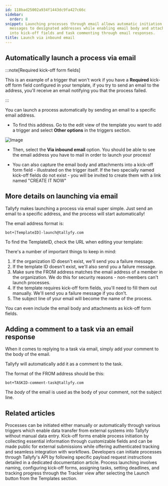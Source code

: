 ```yaml
---
id: 118bad25002a934f1443dc9fa427c66c
sidebar:
  order: 8
snippet: Launching processes through email allows automatic initiation by sending
  messages to designated addresses while enabling email body and attachment capture
  into kick-off fields and task commenting through email responses.
title: Launch via inbound email
---
```


## Automatically launch a process via email

:::note[Required kick-off form fields]

This is an example of a trigger that won't work if you have a **Required** kick-off form field configured in your template, if you try to send an email to the address, you'll receive an email notifying you that the process failed.

:::

You can launch a process automatically by sending an email to a specific email address.

- To find this address. Go to the edit view of the template you want to add a trigger and select **Other options** in the triggers section.

![Image](https://screenshots.tallyfy.com/tallyfy%2Fpro%2Fdesktop-light-select-other-options-triggers.png)

- Then, select the **Via inbound email** option. You should be able to see the email address you have to mail in order to launch your process!

- You can also capture the email body and attachments into a kick-off form field - illustrated on the trigger itself. If the two specially named kick-off fields do not exist - you will be invited to create them with a link named "CREATE IT NOW"

## More details on launching via email

Tallyfy makes launching a process via email super simple. Just send an email to a specific address, and the process will start automatically!

The email address format is:

```
bot+[TemplateID]-launch@tallyfy.com
```

To find the TemplateID, check the URL when editing your template:

There's a number of important things to keep in mind:

1. If the organization ID doesn't exist, we'll send you a failure message.
2. If the template ID doesn't exist, we'll also send you a failure message.
3. Make sure the FROM address matches the email address of a member in the organization. We do this for security reasons - non-members can't launch processes.
4. If the template requires kick-off form fields, you'll need to fill them out manually. We'll send you a failure message if you don't.
5. The subject line of your email will become the name of the process.

You can even include the email body and attachments as kick-off form fields.

## Adding a comment to a task via an email response

When it comes to replying to a task via email, simply add your comment to the body of the email.

Tallyfy will automatically add it as a comment to the task.

The format of the FROM address should be this:

```
bot+TASKID-comment-task@tallyfy.com
```

The _body_ of the email is used as the body of your comment, not the subject line.


## Related articles
<CardGrid>
<LinkTitleCard header="<b>Launching > Triggers</b>" href="/products/pro/launching/triggers/" > Processes can be initiated either manually or automatically through various triggers which enable data transfer from external systems into Tallyfy without manual data entry. </LinkTitleCard>
<LinkTitleCard header="<b>Triggers > Launch via a kick-off form</b>" href="/products/pro/launching/triggers/kick-off-forms/" > Kick-off forms enable process initiation by collecting essential information through customizable fields and can be made public for external submissions while offering authenticated tracking and seamless integration with workflows. </LinkTitleCard>
<LinkTitleCard header="<b>Triggers > Launch via API</b>" href="/products/pro/launching/triggers/via-api/" > Developers can initiate processes through Tallyfy's API by following specific payload request instructions detailed in a dedicated documentation article. </LinkTitleCard>
<LinkTitleCard header="<b>Tutorials > Launch a process</b>" href="/products/pro/tutorials/your-first-process/" > Process launching involves naming, configuring kick-off forms, assigning tasks, setting deadlines, and tracking progress through the Tracker view after selecting the Launch button from the Templates section. </LinkTitleCard>
</CardGrid>